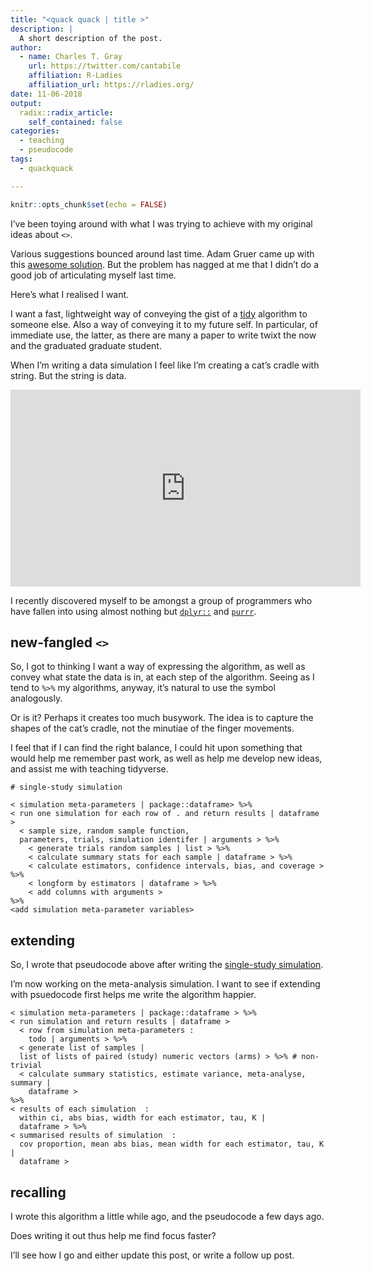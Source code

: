 ```yaml
---
title: "<quack quack | title >"
description: |
  A short description of the post.
author:
  - name: Charles T. Gray
    url: https://twitter.com/cantabile
    affiliation: R-Ladies
    affiliation_url: https://rladies.org/
date: 11-06-2018
output:
  radix::radix_article:
    self_contained: false
categories:
  - teaching
  - pseudocode
tags:
  - quackquack

---
```


```r
knitr::opts_chunk$set(echo = FALSE)
```


I've been toying around with what I was trying to achieve with my original ideas
about `<>`. 

Various suggestions bounced around last time. Adam Gruer came up with this [awesome solution](https://github.com/adam-gruer/quack_quack). But the problem has nagged at me that I didn't do a good job of articulating myself last time.

Here's what I realised I want. 

I want a fast, lightweight way of conveying the 
gist of a [tidy](https://www.tidyverse.org/) algorithm to someone else. Also a way of conveying it to my future self. In particular, of immediate use, the latter, as there are many a paper to write twixt the now and the graduated graduate student.

When I'm writing a data simulation I feel like I'm creating a cat's cradle with string. But the string is data. 

<iframe width="560" height="315" src="https://www.youtube.com/embed/VpHTPnrYLzQ" frameborder="0" allow="accelerometer; autoplay; encrypted-media; gyroscope; picture-in-picture" allowfullscreen></iframe>

I recently discovered myself to be amongst a group of programmers who have fallen into using almost nothing but [`dplyr::`](https://dplyr.tidyverse.org/) and [`purrr`](https://purrr.tidyverse.org/).

## new-fangled `<>`

So, I got to thinking I want a way of expressing the algorithm, as well as convey what state the data is in, at each step of the algorithm. Seeing as I tend to ` %>% ` my algorithms, anyway, it's natural to use the symbol analogously.  

Or is it? Perhaps it creates too much busywork. The idea is to capture the shapes of the cat's cradle, not the minutiae of the finger movements. 

I feel that if I can find the right balance, I could hit upon something that
would help me remember past work, as well as help me develop new ideas,
and assist me with teaching tidyverse. 

```{}
# single-study simulation

< simulation meta-parameters | package::dataframe> %>% 
< run one simulation for each row of . and return results | dataframe > 
  < sample size, random sample function, 
  parameters, trials, simulation identifer | arguments > %>% 
    < generate trials random samples | list > %>% 
    < calculate summary stats for each sample | dataframe > %>% 
    < calculate estimators, confidence intervals, bias, and coverage > %>% 
    < longform by estimators | dataframe > %>% 
    < add columns with arguments >
%>%
<add simulation meta-parameter variables>
```

## extending

So, I wrote that pseudocode above after writing the [single-study simulation](https://github.com/softloud/varameta/blob/master/data-raw/sim-data.Rmd). 

I'm now working on the meta-analysis simulation. I want to see if extending with 
psuedocode first helps me write the algorithm happier.

```{}
< simulation meta-parameters | package::dataframe > %>% 
< run simulation and return results | dataframe >  
  < row from simulation meta-parameters : 
    todo | arguments > %>% 
  < generate list of samples | 
  list of lists of paired (study) numeric vectors (arms) > %>% # non-trivial
  < calculate summary statistics, estimate variance, meta-analyse, summary | 
    dataframe >  
%>% 
< results of each simulation  :
  within ci, abs bias, width for each estimator, tau, K | 
  dataframe > %>% 
< summarised results of simulation  : 
  cov proportion, mean abs bias, mean width for each estimator, tau, K | 
  dataframe > 
```

## recalling

I wrote this algorithm a little while ago, and the pseudocode a few days ago.

Does writing it out thus help me find focus faster?

I'll see how I go and either update this post, or write a follow up post.  